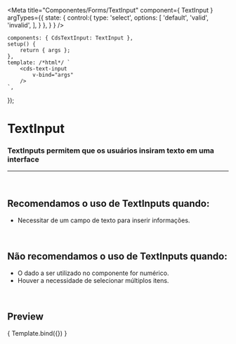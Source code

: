 
<Meta
	title="Componentes/Forms/TextInput"
	component={ TextInput }
	argTypes={{
		state: {
			control:{
				type: 'select',
				options: [
					'default',
					'valid',
					'invalid',
				],
			}
		},
	}
}
/>

	components: { CdsTextInput: TextInput },
	setup() {
		return { args };
	},
	template: /*html*/ `
		<cds-text-input
			v-bind="args" 
		/>
	`,
});

# TextInput

### TextInputs permitem que os usuários insiram texto em uma interface
---
<br />

## Recomendamos o uso de TextInputs quando:
- Necessitar de um campo de texto para inserir informações.

<br />

## Não recomendamos o uso de TextInputs quando:
- O dado a ser utilizado no componente for numérico.
- Houver a necessidade de selecionar múltiplos itens.

<br />

## Preview

<Canvas>
	<Story
		name="TextInput"
	>
		{ Template.bind({}) }
	</Story>
</Canvas>

<ArgsTable story="TextInput" />